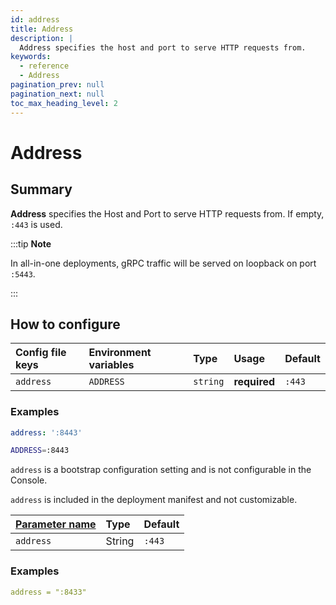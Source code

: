 ```yaml
---
id: address
title: Address
description: |
  Address specifies the host and port to serve HTTP requests from.
keywords:
  - reference
  - Address
pagination_prev: null
pagination_next: null
toc_max_heading_level: 2
---
```



# Address

## Summary

**Address** specifies the Host and Port to serve HTTP requests from. If empty, `:443` is used.

:::tip **Note**

In all-in-one deployments, gRPC traffic will be served on loopback on port `:5443`.

:::

## How to configure

<Tabs>
<TabItem label="Core" value="Core">

| **Config file keys** | **Environment variables** | **Type** | **Usage** | **Default** |
| :-- | :-- | :-- | :-- | :-- |
| `address` | `ADDRESS` | `string` | **required** | `:443` |

### Examples

```yaml
address: ':8443'
```

```bash
ADDRESS=:8443
```

</TabItem>
<TabItem label="Enterprise" value="Enterprise">

`address` is a bootstrap configuration setting and is not configurable in the Console.

</TabItem>
<TabItem label="Kubernetes" value="Kubernetes">

`address` is included in the deployment manifest and not customizable.

</TabItem>
<TabItem label="Terraform" value="Terraform">

| **[Parameter name](https://registry.terraform.io/providers/pomerium/pomerium/latest/docs/resources/settings#address-1)** | **Type** | **Default** |
| :-- | :-- | :-- |
| `address` | String | `:443` |

### Examples

```yaml
address = ":8433"
```
</TabItem>
</Tabs>
